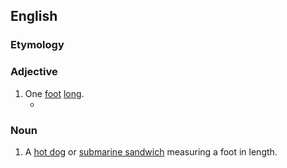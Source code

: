 ==English==

===Etymology===
{{compound|en|foot|long}}

===Adjective===
{{en-adj|-}}

# One [[foot]] [[long]].
#* {{quote-text|year=1934|author={{w|George Orwell}}|title={{w|Burmese Days}}|chapter=5|url=http://www.gutenberg.net.au/ebooks02/0200051h.html|passage=Like carved teak statues with '''footlong''' cigars stuck in their wooden faces, the two old creatures gazed at the 'Ingaleikma' as English yokels might gaze at a Zulu warrior in full regalia.}}

===Noun===
{{en-noun}}

# A [[hot dog]] or [[submarine sandwich]] measuring a foot in length.